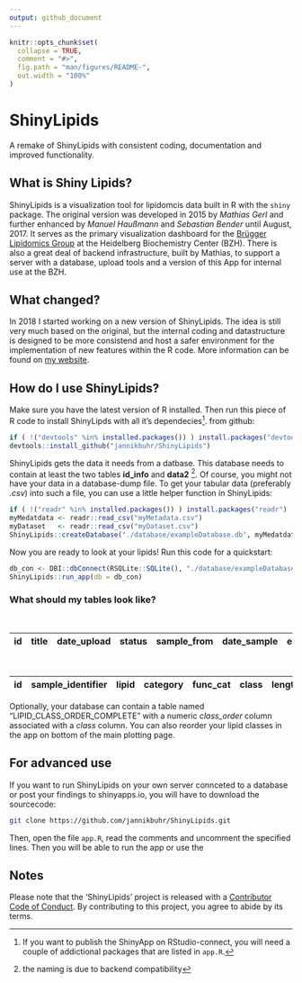 ```yaml
---
output: github_document
---
```


<!-- README.md is generated from README.Rmd. Please edit that file -->

```r
knitr::opts_chunk$set(
  collapse = TRUE,
  comment = "#>",
  fig.path = "man/figures/README-",
  out.width = "100%"
)
```

# ShinyLipids

<!-- [![Travis build Status](https://travis-ci.com/jannikbuhr/ShinyLipids.svg?token=czApY9arsWuqNrp7yAYj&branch=master)](https://travis-ci.com/jannikbuhr/ShinyLipids) -->

A remake of ShinyLipids with consistent coding, documentation and improved functionality.

## What is Shiny Lipids?

ShinyLipids is a visualization tool for lipidomcis data built in R with the `shiny` package. The original
version was developed in 2015 by _Mathias Gerl_ and further enhanced by _Manuel Haußmann_ and _Sebastian Bender_ until August, 2017.
It serves as the primary visualization dashboard for the [Brügger Lipidomics Group](https://bzh.db-engine.de/default.asp?lfn=2241&fg=4289) at the Heidelberg Biochemistry Center (BZH).
There is also a great deal of backend infrastructure, built by Mathias, to support a server with a database,
upload tools and a version of this App for internal use at the BZH.

## What changed?

In 2018 I started working on a new version of ShinyLipids. The idea is still very much based on the original,
but the internal coding and datastructure is designed to be more consistend and host a safer environment
for the implementation of new features within the R code. More information can be found on [my website](https://jmbuhr.de/project/shinylipids/).

## How do I use ShinyLipids?

Make sure you have the latest version of R installed. 
Then run this piece of R code to install ShinyLipds with all it's dependecies^[If you want to publish the ShinyApp on RStudio-connect, you will need a couple of addictional packages that
are listed in `app.R`.]. from github:

```r
if ( !("devtools" %in% installed.packages()) ) install.packages("devtools")
devtools::install_github("jannikbuhr/ShinyLipids")
```

ShinyLipids gets the data it needs from a datbase.
This database needs to contain at least the two tables **id_info** and **data2** ^[the naming is due to backend compatibility].
Of course, you might not have your data in a database-dump file. To
get your tabular data (preferably _.csv_) into such a file, you can use a little helper
function in ShinyLipids:

```r
if ( !("readr" %in% installed.packages()) ) install.packages("readr")
myMedatdata <- readr::read_csv("myMetadata.csv")
myDataset   <- readr::read_csv("myDataset.csv")
ShinyLipids::createDatabase("./database/exampleDatabase.db", myMedatdata, myDataset)
```

Now you are ready to look at your lipids! Run this code for a quickstart:

```r
db_con <- DBI::dbConnect(RSQLite::SQLite(), "./database/exampleDatabase.db")
ShinyLipids::run_app(db = db_con)
```

### What should my tables look like?

Table: id_info

| id | title | date_upload | status | sample_from | date_sample | extracted_by | date_extraction | measured_by | date_measured | distinct_samples | data_lines | file | instruments |
|---|---|---|---|---|---|---|---|---|---|---|---|---|---|

Table: data2

id | sample_identifier | lipid | category | func_cat | class | length | db | oh | chains | chain_sums | sample | sample_replicate | sample_replicate_technical | value
|---|---|---|---|---|---|---|---|---|---|---|---|---|---|---|

Optionally, your database can contain a table named "LIPID_CLASS_ORDER_COMPLETE" with
a numeric _class_order_ column associated with a _class_ column.
You can also reorder your lipid classes in the app on bottom of the main plotting page.

## For advanced use

If you want to run ShinyLipids on your own server connceted to a database
or post your findings to shinyapps.io, you will have to download the sourcecode:

```bash
git clone https://github.com/jannikbuhr/ShinyLipids.git
```

Then, open the file `app.R`, read the comments and uncomment the specified lines. Then you
will be able to run the app or use the

## Notes

Please note that the 'ShinyLipids' project is released with a
[Contributor Code of Conduct](CODE_OF_CONDUCT.md).
By contributing to this project, you agree to abide by its terms.

